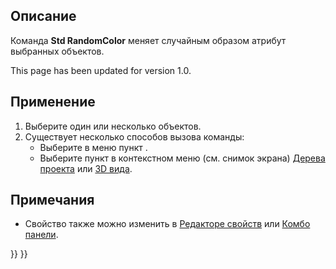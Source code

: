 <languages/>

<div class="mw-translate-fuzzy">
{{Docnav/ru
|[[Std_SetAppearance/ru|Команда "Внешний вид..."]]
|[[Std_Workbench/ru|Меню "Верстак"]]
|[[Std_View_Menu/ru|Меню "Вид"]]
|IconL=Std_SetAppearance.svg
|IconR=
|IconC=Freecad.svg
}}
</div>

{{GuiCommand/ru
|Name=Std RandomColor
|Name/ru=Std RandomColor (Случайный цвет)
|MenuLocation=Вид → Случайный цвет
|Workbenches=Все
}}

<span id="Description"></span>
==Описание==

<div class="mw-translate-fuzzy">
Команда '''Std RandomColor''' меняет случайным образом атрибут {{PropertyView/ru|Shape Color}} выбранных объектов.
</div>

This page has been updated for version 1.0.

<span id="Usage"></span>
==Применение== 

<div class="mw-translate-fuzzy">
# Выберите один или несколько объектов.
# Существует несколько способов вызова команды:
#* Выберите в меню пункт {{MenuCommand|Вид→ [[Image:Std_RandomColor.svg|16px]] Случайный цвет}}.
#* Выберите пункт {{MenuCommand|[[Image:Std_RandomColor.svg|16px]] Случайный цвет}} в контекстном меню (см. снимок экрана) [[Tree_view/ru|Дерева проекта]] или [[3D_view/ru|3D вида]].
</div>

<span id="Notes"></span>
==Примечания==

<div class="mw-translate-fuzzy">
* Свойство {{PropertyView/ru|Shape Color}} также можно изменить в [[Property_editor/ru|Редакторе свойств]] или [[Combo_view/ru|Комбо панели]].
</div>


<div class="mw-translate-fuzzy">
{{Docnav/ru
|[[Std_SetAppearance/ru|Команда "Внешний вид..."]]
|[[Std_Workbench/ru|Меню "Верстак"]]
|[[Std_View_Menu/ru|Меню "Вид"]]
|IconL=Std_SetAppearance.svg
|IconR=
|IconC=Freecad.svg
}}
</div>

{{Std_Base_navi{{#translation:}}}}
{{Userdocnavi{{#translation:}}}}